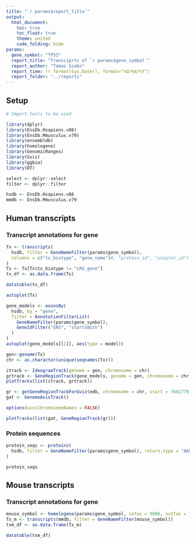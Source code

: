 ```yaml
---
title: "`r params$report_title`"
output: 
  html_document:
    toc: true
    toc_float: true
    theme: united
    code_folding: hide
params:
  gene_symbol: "TP53"
  report_title: "Transciprts of `r params$gene_symbol`"
  report_author: "Tamas Szabo"
  report_time: !r format(Sys.Date(), format="%d/%m/%Y")
  report_folder: "../reports"
---
```


## Setup

```r
# Import tools to be used

library(dplyr)
library(EnsDb.Hsapiens.v86)
library(EnsDb.Mmusculus.v79)
library(ensembldb)
library(homologene)
library(GenomicRanges)
library(Gviz)
library(ggbio)
library(DT)

select <- dplyr::select
filter <- dplyr::filter

hsdb <- EnsDb.Hsapiens.v86
mmdb <- EnsDb.Mmusculus.v79
```

## Human transcripts

### Transcript annotations for gene

```r
Tx <- transcripts(
  hsdb, filter = GeneNameFilter(params$gene_symbol),
  columns = c("tx_biotype", "gene_name")#, "protein_id", "uniprot_id")
)
Tx <- Tx[Tx$tx_biotype != "LRG_gene"]
tx_df <- as.data.frame(Tx)

datatable(tx_df)
```

```r
autoplot(Tx)
```

```r
gene_models <- exonsBy(
  hsdb, by = "gene",
  filter = AnnotationFilterList(
    GeneNameFilter(params$gene_symbol),
    GeneIdFilter("ENS", "startsWith")
  )
)
autoplot(gene_models[[1]], aes(type = model))
```

```r
gen<-genome(Tx)
chr <- as.character(unique(seqnames(Tx)))

itrack <- IdeogramTrack(genome = gen, chromosome = chr)
grtrack <- GeneRegionTrack(gene_models, genome = gen, chromosome = chr, name = "Gene Model")
plotTracks(list(itrack, grtrack))
```

```r
gr <- getGeneRegionTrackForGviz(edb, chromosome = chr, start = 7661779, end = 7675779)
gat <- GenomeAxisTrack()

options(ucscChromosomeNames = FALSE)

plotTracks(list(gat, GeneRegionTrack(gr)))
```


### Protein sequences

```r
protein_seqs <- proteins(
  hsdb, filter = GeneNameFilter(params$gene_symbol), return.type = "AAStringSet"
)

protein_seqs
```


## Mouse transcripts

### Transcript annotations for gene

```r
mouse_symbol <- homologene(params$gene_symbol, inTax = 9606, outTax = 10090)
Tx_m <- transcripts(mmdb, filter = GeneNameFilter(mouse_symbol))
txm_df <- as.data.frame(Tx_m)

datatable(txm_df)
```

